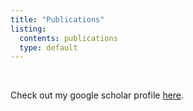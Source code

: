 ```yaml
---
title: "Publications"
listing:
  contents: publications
  type: default
---
```


<br/>

Check out my google scholar profile [here](https://scholar.google.com/citations?user=LS-wja0AAAAJ&hl=en).

<br/>